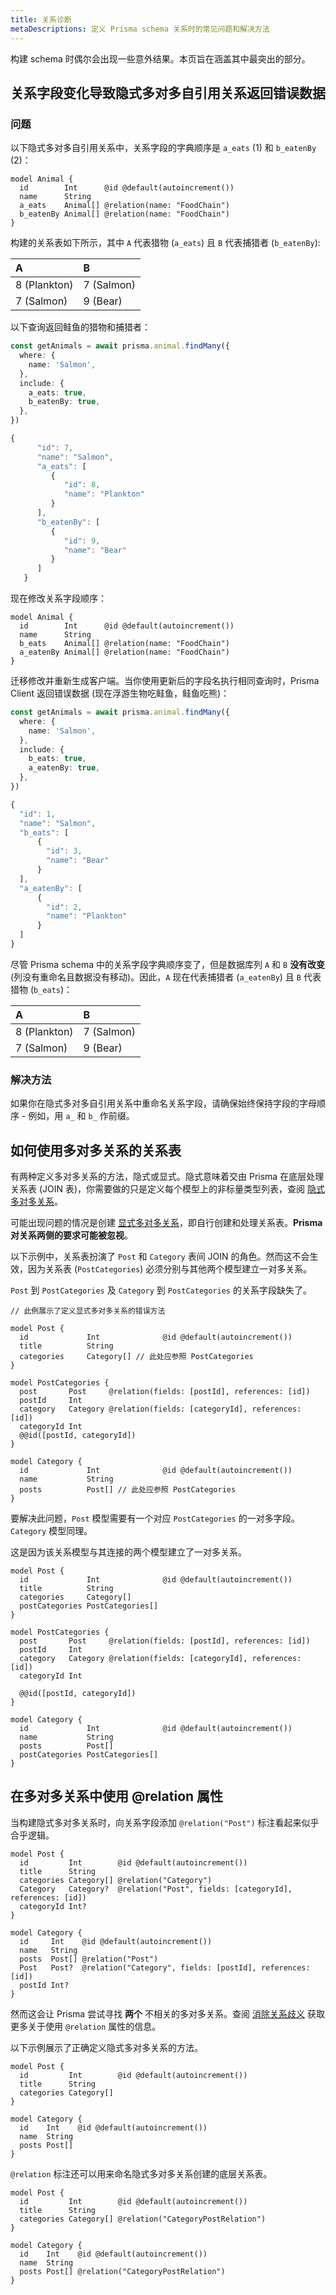 ```yaml
---
title: 关系诊断
metaDescriptions: 定义 Prisma schema 关系时的常见问题和解决方法
---
```


<TopBlock>

构建 schema 时偶尔会出现一些意外结果。本页旨在涵盖其中最突出的部分。

</TopBlock>

## 关系字段变化导致隐式多对多自引用关系返回错误数据

### 问题

以下隐式多对多自引用关系中，关系字段的字典顺序是 `a_eats` (1) 和 `b_eatenBy` (2)：

```prisma highlight=4,5;normal
model Animal {
  id        Int      @id @default(autoincrement())
  name      String
  a_eats    Animal[] @relation(name: "FoodChain")
  b_eatenBy Animal[] @relation(name: "FoodChain")
}
```

构建的关系表如下所示，其中 `A` 代表猎物 (`a_eats`) 且 `B` 代表捕猎者 (`b_eatenBy`):

| A            | B          |
| :----------- | :--------- |
| 8 (Plankton) | 7 (Salmon) |
| 7 (Salmon)   | 9 (Bear)   |

以下查询返回鲑鱼的猎物和捕猎者：

<CodeWithResult expanded="{true}">
<cmd>

```ts
const getAnimals = await prisma.animal.findMany({
  where: {
    name: 'Salmon',
  },
  include: {
    a_eats: true,
    b_eatenBy: true,
  },
})
```

</cmd>
<cmdResult>

```js
{
      "id": 7,
      "name": "Salmon",
      "a_eats": [
         {
            "id": 8,
            "name": "Plankton"
         }
      ],
      "b_eatenBy": [
         {
            "id": 9,
            "name": "Bear"
         }
      ]
   }
```

</cmdResult>
</CodeWithResult>

现在修改关系字段顺序：

```prisma highlight=4,5;normal
model Animal {
  id        Int      @id @default(autoincrement())
  name      String
  b_eats    Animal[] @relation(name: "FoodChain")
  a_eatenBy Animal[] @relation(name: "FoodChain")
}
```

迁移修改并重新生成客户端。当你使用更新后的字段名执行相同查询时，Prisma Client 返回错误数据 (现在浮游生物吃鲑鱼，鲑鱼吃熊)：

<CodeWithResult expanded="{true}">
<cmd>

```ts
const getAnimals = await prisma.animal.findMany({
  where: {
    name: 'Salmon',
  },
  include: {
    b_eats: true,
    a_eatenBy: true,
  },
})
```

</cmd>
<cmdResult>

```js
{
  "id": 1,
  "name": "Salmon",
  "b_eats": [
      {
        "id": 3,
        "name": "Bear"
      }
  ],
  "a_eatenBy": [
      {
        "id": 2,
        "name": "Plankton"
      }
  ]
}
```

</cmdResult>
</CodeWithResult>

尽管 Prisma schema 中的关系字段字典顺序变了，但是数据库列 `A` 和 `B` **没有改变** (列没有重命名且数据没有移动)。因此，`A` 现在代表捕猎者 (`a_eatenBy`) 且 `B` 代表猎物 (`b_eats`)：

| A            | B          |
| :----------- | :--------- |
| 8 (Plankton) | 7 (Salmon) |
| 7 (Salmon)   | 9 (Bear)   |

### 解决方法

如果你在隐式多对多自引用关系中重命名关系字段，请确保始终保持字段的字母顺序 - 例如，用 `a_` 和 `b_` 作前缀。

## 如何使用多对多关系的关系表

有两种定义多对多关系的方法，隐式或显式。隐式意味着交由 Prisma 在底层处理关系表 (JOIN 表)，你需要做的只是定义每个模型上的非标量类型列表，查阅 [隐式多对多关系](many-to-many-relations#implicit-many-to-many-relations)。

可能出现问题的情况是创建 [显式多对多关系](many-to-many-relations#explicit-many-to-many-relations)，即自行创建和处理关系表。**Prisma 对关系两侧的要求可能被忽视**。

以下示例中，关系表扮演了 `Post` 和 `Category` 表间 JOIN 的角色。然而这不会生效，因为关系表 (`PostCategories`) 必须分别与其他两个模型建立一对多关系。

`Post` 到 `PostCategories` 及 `Category` 到 `PostCategories` 的关系字段缺失了。

<!-- prettier-ignore-start -->
```prisma
// 此例展示了定义显式多对多关系的错误方法

model Post {
  id             Int              @id @default(autoincrement())
  title          String
  categories     Category[] // 此处应参照 PostCategories
}

model PostCategories {
  post       Post     @relation(fields: [postId], references: [id])
  postId     Int
  category   Category @relation(fields: [categoryId], references: [id])
  categoryId Int
  @@id([postId, categoryId])
}

model Category {
  id             Int              @id @default(autoincrement())
  name           String
  posts          Post[] // 此处应参照 PostCategories
}
```
<!-- prettier-ignore-end -->

要解决此问题，`Post` 模型需要有一个对应 `PostCategories` 的一对多字段。`Category` 模型同理。

这是因为该关系模型与其连接的两个模型建立了一对多关系。

```prisma highlight=5,21;add|4,20;delete
model Post {
  id             Int              @id @default(autoincrement())
  title          String
  categories     Category[]
  postCategories PostCategories[]
}

model PostCategories {
  post       Post     @relation(fields: [postId], references: [id])
  postId     Int
  category   Category @relation(fields: [categoryId], references: [id])
  categoryId Int

  @@id([postId, categoryId])
}

model Category {
  id             Int              @id @default(autoincrement())
  name           String
  posts          Post[]
  postCategories PostCategories[]
}
```

## 在多对多关系中使用 <inlinecode>@relation</inlinecode> 属性

当构建隐式多对多关系时，向关系字段添加 `@relation("Post")` 标注看起来似乎合乎逻辑。

```prisma
model Post {
  id         Int        @id @default(autoincrement())
  title      String
  categories Category[] @relation("Category")
  Category   Category?  @relation("Post", fields: [categoryId], references: [id])
  categoryId Int?
}

model Category {
  id     Int    @id @default(autoincrement())
  name   String
  posts  Post[] @relation("Post")
  Post   Post?  @relation("Category", fields: [postId], references: [id])
  postId Int?
}
```

然而这会让 Prisma 尝试寻找 **两个** 不相关的多对多关系。查阅 [消除关系歧义](../relations#消除关系歧义) 获取更多关于使用 `@relation` 属性的信息。

以下示例展示了正确定义隐式多对多关系的方法。

```prisma highlight=4,11;delete|5,12;add
model Post {
  id         Int        @id @default(autoincrement())
  title      String
  categories Category[]
}

model Category {
  id    Int    @id @default(autoincrement())
  name  String
  posts Post[]
}
```

`@relation` 标注还可以用来命名隐式多对多关系创建的底层关系表。

```prisma
model Post {
  id         Int        @id @default(autoincrement())
  title      String
  categories Category[] @relation("CategoryPostRelation")
}

model Category {
  id    Int    @id @default(autoincrement())
  name  String
  posts Post[] @relation("CategoryPostRelation")
}
```
